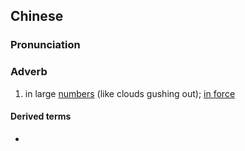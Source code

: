 {{also|云涌}}
==Chinese==
{{zh-forms|s=云涌}}

===Pronunciation===
{{zh-pron
|m=yúnyǒng
|c=wan4 jung2,wan4 jung5
|cat=adv
}}

===Adverb===
{{zh-adv}}

# in large [[number]]s (like clouds gushing out); [[in force]]

====Derived terms====
* {{zh-l|風起雲湧}}